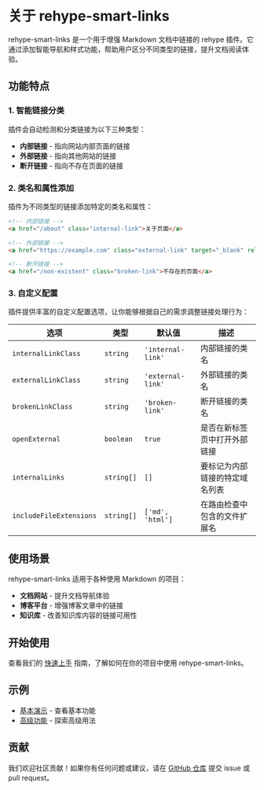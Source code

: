 
<Layout title="关于插件" description="了解 rehype-smart-links 的功能和设计理念" activeTab="about">

# 关于 rehype-smart-links

rehype-smart-links 是一个用于增强 Markdown 文档中链接的 rehype 插件。它通过添加智能导航和样式功能，帮助用户区分不同类型的链接，提升文档阅读体验。

## 功能特点

### 1. 智能链接分类

插件会自动检测和分类链接为以下三种类型：

- **内部链接** - 指向网站内部页面的链接
- **外部链接** - 指向其他网站的链接
- **断开链接** - 指向不存在页面的链接

### 2. 类名和属性添加

插件为不同类型的链接添加特定的类名和属性：

```html
<!-- 内部链接 -->
<a href="/about" class="internal-link">关于页面</a>

<!-- 外部链接 -->
<a href="https://example.com" class="external-link" target="_blank" rel="noopener noreferrer">示例网站</a>

<!-- 断开链接 -->
<a href="/non-existent" class="broken-link">不存在的页面</a>
```

### 3. 自定义配置

插件提供丰富的自定义配置选项，让你能够根据自己的需求调整链接处理行为：

| 选项 | 类型 | 默认值 | 描述 |
|------|------|--------|------|
| `internalLinkClass` | `string` | `'internal-link'` | 内部链接的类名 |
| `externalLinkClass` | `string` | `'external-link'` | 外部链接的类名 |
| `brokenLinkClass` | `string` | `'broken-link'` | 断开链接的类名 |
| `openExternal` | `boolean` | `true` | 是否在新标签页中打开外部链接 |
| `internalLinks` | `string[]` | `[]` | 要标记为内部链接的特定域名列表 |
| `includeFileExtensions` | `string[]` | `['md', 'html']` | 在路由检查中包含的文件扩展名 |

## 使用场景

rehype-smart-links 适用于各种使用 Markdown 的项目：

- **文档网站** - 提升文档导航体验
- **博客平台** - 增强博客文章中的链接
- **知识库** - 改善知识库内容的链接可用性

## 开始使用

查看我们的 [快速上手](/quick-start) 指南，了解如何在你的项目中使用 rehype-smart-links。

## 示例

- [基本演示](/demo/basic) - 查看基本功能
- [高级功能](/demo/advanced) - 探索高级用法

## 贡献

我们欢迎社区贡献！如果你有任何问题或建议，请在 [GitHub 仓库](https://github.com/your-username/rehype-smart-links) 提交 issue 或 pull request。

<PageNavigation currentPath="/about" />

</Layout> 